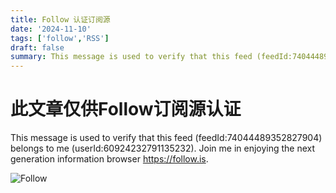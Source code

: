 ```yaml
---
title: Follow 认证订阅源
date: '2024-11-10'
tags: ['follow','RSS']
draft: false
summary: This message is used to verify that this feed (feedId:74044489352827904) belongs to me (userId:60924232791135232). Join me in enjoying the next generation information browser https://follow.is.
---
```


# 此文章仅供Follow订阅源认证

This message is used to verify that this feed (feedId:74044489352827904) belongs to me (userId:60924232791135232). Join me in enjoying the next generation information browser https://follow.is.

![Follow](/static/images/follow-summary.png)
